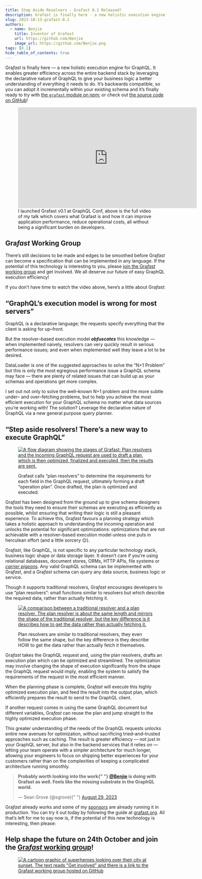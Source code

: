 ```yaml
---
title: Step Aside Resolvers - Grafast 0.1 Released!
description: Grafast is finally here - a new holistic execution engine for GraphQL.
slug: 2023-10-13-grafast-0.1
authors:
  - name: Benjie
    title: Inventor of Grafast
    url: https://github.com/Benjie
    image_url: https://github.com/Benjie.png
tags: [0.1]
hide_table_of_contents: true
---
```



<p className={styles.intro}>

Gra*fast* is finally here &mdash; a new holistic execution engine for GraphQL. It enables greater efficiency across the entire backend stack by leveraging the declarative nature of GraphQL to give your business logic a better understanding of everything it needs to do. It’s backwards compatible, so you can adopt it incrementally within your existing schema and it’s finally ready to try with [the `grafast` module on npm](https://www.npmjs.com/package/grafast); or check out [the source code on GitHub](https://github.com/graphile/crystal/tree/main/grafast/grafast)!

</p>

<figure>
  <iframe
    width="560"
    height="315"
    src="https://www.youtube-nocookie.com/embed/4ao-zjiOGx8?si=R_CtMfyg0Bxx1YUT"
    title="YouTube video player"
    frameborder="0"
    allow="accelerometer; autoplay; clipboard-write; encrypted-media; gyroscope; picture-in-picture; web-share"
    allowfullscreen
  ></iframe>
  <figcaption>
    I launched Grafast v0.1 at GraphQL Conf, above is the full video of my talk
    which covers what Grafast is and how it can improve application performance,
    reduce operational costs, all without being a significant burden on
    developers.
  </figcaption>
</figure>

## Gra*fast* Working Group

There’s still decisions to be made and edges to be smoothed before Gra*fast* can become a specification that can be implemented in any language. If the potential of this technology is interesting to you, please [join the Gra*fast* working group](https://github.com/grafast/wg) and get involved. We all deserve our future of easy GraphQL execution efficiency!

<!-- truncate-->

If you don’t have time to watch the video above, here’s a little about Gra*fast*:

## &ldquo;GraphQL’s execution model is wrong for most servers&rdquo;

GraphQL is a declarative language; the requests specify everything that the client is asking for up&ndash;front.

But the resolver&ndash;based execution model **_obfuscates_** this knowledge &mdash; when implemented naively, resolvers can very quickly result in serious performance issues; and even when implemented well they leave a lot to be desired.

DataLoader is one of the suggested approaches to solve the &ldquo;N+1 Problem&rdquo; but this is only the most egregious performance issue a GraphQL schema may face &mdash; there are plenty of related issues that can build up as your schemas and operations get more complex.

I set out not only to solve the well&ndash;known N+1 problem and the more subtle under&ndash; and over&ndash;fetching problems, but to help you achieve the most efficient execution for your GraphQL schema no matter what data sources you’re working with! The solution? Leverage the declarative nature of GraphQL via a new general purpose query planner.

## &ldquo;Step aside resolvers! There’s a new way to execute GraphQL&rdquo;

<figure>

[![A flow diagram showing the stages of Grafast: Plan resolvers and the incoming GraphQL request are used to draft a plan, which is then optimized, finalized and executed, then the results are sent.](../static/img/news/2023-10-13-introducing-grafast.png)](../static/img/news/2023-10-13-introducing-grafast.png)

<figcaption>

Grafast calls &ldquo;plan resolvers&rdquo; to determine the requirements for each field in the GraphQL request, ultimately forming a draft &ldquo;operation plan&rdquo;. Once drafted, the plan is optimized and executed.

</figcaption>
</figure>

Gra*fast* has been designed from the ground up to give schema designers the tools they need to ensure their schemas are executing as efficiently as possible, whilst ensuring that writing their logic is still a pleasant experience. To achieve this, Gra*fast* favours a planning strategy which takes a holistic approach to understanding the incoming operation and unlocks the potential for significant optimizations: optimizations that are not achievable with a resolver&ndash;based execution model unless one puts in herculean effort (and a little sorcery 😉).

Gra*fast*, like GraphQL, is not specific to any particular technology stack, business logic shape or data storage layer. It doesn’t care if you’re using relational databases, document stores, ORMs, HTTP APIs, file systems or _[carrier pigeons](https://datatracker.ietf.org/doc/html/rfc1149)_. Any valid GraphQL schema can be implemented with Gra*fast*, and a Gra*fast* schema can query any data source, business logic or service.

Though it supports traditional resolvers, Gra*fast* encourages developers to use &ldquo;plan resolvers&rdquo;: small functions similar to resolvers but which describe the required data, rather than actually fetching it.

<figure>

[![A comparison between a traditional resolver and a plan resolver. The plan resolver is about the same length and mirrors the shape of the traditional resolver, but the key difference is it describes how to get the data rather than actually fetching it.](../static/img/news/2023-10-13-plan-resolvers.png)](../static/img/news/2023-10-13-plan-resolvers.png)

<figcaption>

Plan resolvers are similar to traditional resolvers, they even follow the same shape, but the key difference is they describe HOW to get the data rather than actually fetch it themselves.

</figcaption>
</figure>

Gra*fast* takes the GraphQL request and, using the plan resolvers, drafts an execution plan which can be optimized and streamlined. The optimization may involve changing the shape of execution significantly from the shape the GraphQL request would imply, enabling the system to satisfy the requirements of the request in the most efficient manner.

When the planning phase is complete, Gra*fast* will execute this highly optimized execution plan, and feed the result into the output plan, which efficiently prepares the result to send to the GraphQL client.

If another request comes in using the same GraphQL document but different variables, Gra*fast* can reuse the plan and jump straight to the highly optimized execution phase.

This greater understanding of the needs of the GraphQL requests unlocks entire new avenues for optimization, without sacrificing tried&ndash;and&ndash;trusted approaches such as caching. The result is greater efficiency &mdash; not just in your GraphQL server, but also in the backend services that it relies on &mdash; letting your team operate with a simpler architecture for much longer, allowing your engineers to focus on shipping better experiences for your customers rather than on the complexities of keeping a complicated architecture running smoothly.

<blockquote class="twitter-tweet" data-conversation="none" data-theme="light">
  <p lang="en" dir="ltr">
    <strong>
      Probably worth looking into the work{" "}
      <a href="https://twitter.com/Benjie?ref_src=twsrc%5Etfw">@Benjie</a> is
      doing with Grafast as well. Feels like the missing substrate in the
      GraphQL world.
    </strong>
  </p>
  &mdash; Sean Grove (@sgrove){" "}
  <a href="https://twitter.com/sgrove/status/1696572548803162477?ref_src=twsrc%5Etfw">
    August 29, 2023
  </a>
</blockquote>
<script
  async
  src="https://platform.twitter.com/widgets.js"
  charset="utf-8"
></script>

Gra*fast* already works and some of my [sponsors](https://graphile.org/sponsors) are already running it in production. You can try it out today by following the guide at [grafast.org](https://grafast.org). All that’s left for me to say now is, if the potential of this new technology is interesting, then please:

## Help shape the future on 24th October and join the [Gra*fast* working group](https://github.com/grafast/wg)!

<figure>

[![A cartoon graphic of superheroes looking over their city at sunset. The text reads "Get involved" and there is a link to the Grafast working group hosted on GitHub](../static/img/news/2023-10-13-get-involved.png)](https://github.com/grafast/wg)

</figure>
